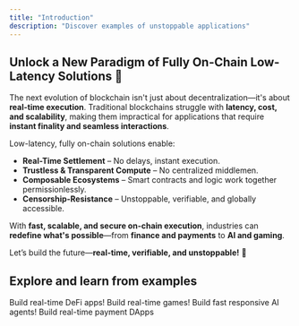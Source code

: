 ```yaml
---
title: "Introduction"
description: "Discover examples of unstoppable applications"
---
```


## Unlock a New Paradigm of Fully On-Chain Low-Latency Solutions 🚀

The next evolution of blockchain isn't just about decentralization—it's about **real-time execution**. Traditional blockchains struggle with **latency, cost, and scalability**, making them impractical for applications that require **instant finality and seamless interactions**.

Low-latency, fully on-chain solutions enable:

- **Real-Time Settlement** – No delays, instant execution.
- **Trustless & Transparent Compute** – No centralized middlemen.
- **Composable Ecosystems** – Smart contracts and logic work together permissionlessly.
- **Censorship-Resistance** – Unstoppable, verifiable, and globally accessible.

With **fast, scalable, and secure on-chain execution**, industries can **redefine what's possible**—from **finance and payments** to **AI and gaming**.

Let’s build the future—**real-time, verifiable, and unstoppable!** 🚀

## Explore and learn from examples

<CardGroup cols={2}>
  <Card
    title="Finance"
    icon="dollar-sign"
    href="/pages/get-started/examples/finance"
    iconType="duotone"
  >
    Build real-time DeFi apps!
  </Card>
  <Card
    title="Games"
    icon="joystick"
    href="/pages/get-started/examples/games"
    iconType="duotone"
  >
    Build real-time games!
  </Card>
  <Card
    title="AI"
    icon="robot"
    href="/pages/get-started/examples/ai"
    iconType="duotone"
  >
    Build fast responsive AI agents!
  </Card>
  <Card
    title="Payments"
    icon="credit-card"
    href="/pages/get-started/examples/payments"
    iconType="duotone"
  >
    Build real-time payment DApps
  </Card>
</CardGroup>
